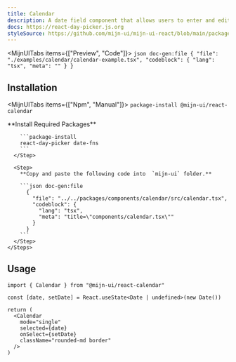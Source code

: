```yaml
---
title: Calendar
description: A date field component that allows users to enter and edit date.
docs: https://react-day-picker.js.org
styleSource: https://github.com/mijn-ui/mijn-ui-react/blob/main/packages/theme/src/components/calendar.ts
---
```



<MijnUITabs items={["Preview", "Code"]}>
  <MijnUITabsContent value="Preview">
    <ComponentPreview>
      <CalendarExample />
    </ComponentPreview>
  </MijnUITabsContent>
  <MijnUITabsContent value="Code">
    ```json doc-gen:file
    {
      "file": "./examples/calendar/calendar-example.tsx",
      "codeblock": {
        "lang": "tsx",
        "meta": ""
      }
    }
    ```
  </MijnUITabsContent>
</MijnUITabs>

## Installation

<MijnUITabs items={["Npm", "Manual"]}>
  <MijnUITabsContent value="Npm">
    ```package-install
    @mijn-ui/react-calendar
    ```
  </MijnUITabsContent>

  <MijnUITabsContent value="Manual">
    <Steps>
      <Step>
        **Install Required Packages**

        ```package-install
        react-day-picker date-fns
        ```
      </Step>

      <Step>
        **Copy and paste the following code into  `mijn-ui` folder.**

        ```json doc-gen:file
          {
            "file": "../../packages/components/calendar/src/calendar.tsx",
            "codeblock": {
              "lang": "tsx",
              "meta": "title=\"components/calendar.tsx\""
            }
          }
        ```
      </Step>
    </Steps>

  </MijnUITabsContent>
</MijnUITabs>

## Usage

```tsx
import { Calendar } from "@mijn-ui/react-calendar"
```

```tsx
const [date, setDate] = React.useState<Date | undefined>(new Date())

return (
  <Calendar
    mode="single"
    selected={date}
    onSelect={setDate}
    className="rounded-md border"
  />
)
```
